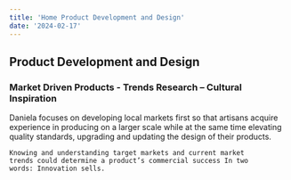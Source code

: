```yaml
---
title: 'Home Product Development and Design'
date: '2024-02-17'
---
```

## Product Development and Design
### Market Driven Products - Trends Research – Cultural Inspiration
<div className="my-0 py-0 px-0 mx-0 bg-dvProdBg">
<DivContainer classAddition="home-product-hero mb-6">
  <div className="home-product-hero-text">
    Daniela focuses on developing local markets first so that artisans acquire experience in producing on a larger scale while at the same time elevating quality standards, upgrading and updating the design of their products.
    
    Knowing and understanding target markets and current market trends could determine a product’s commercial success In two words: Innovation sells.
  <div className="text-center pt-4">
    <ReadMore 
      href="/product-design" 
      linkText="Product Development and Design"
    />
  </div>
  </div>
</DivContainer>
</div>
<Gallery
  grid={{
    className: 'grid-cols-1 gap-0',
  }} 
  pictures={
    [
      {
        id: 1,
        path: 'home/08_FONDO_TUIWANAKU_fin.jpg',
        alt: 'alt text',
        width: 1772,
        height: 1156,
      },
      {
        id: 2,
        path: 'home/08_c_FONDO_maderas_belize_FIN.jpg',
        alt: 'alt text',
        width: 1772,
        height: 934,
      },
      {
        id: 3,
        path: 'home/08_e_FONDO_textiles_FIN.jpg',
        alt: 'alt text',
        width: 1772,
        height: 1036,
      },
    ]
  }
/>